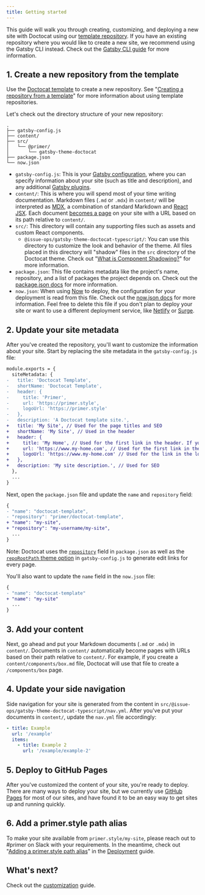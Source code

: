 ```yaml
---
title: Getting started
---
```



This guide will walk you through creating, customizing, and deploying a new site
with Doctocat using our
[template repository](https://github.com/primer/doctocat-template). If you have
an existing repository where you would like to create a new site, we recommend
using the Gatsby CLI instead. Check out the
[Gatsby CLI guide](/getting-started/gatsby-cli) for more information.

## 1. Create a new repository from the template

Use the [Doctocat template](https://github.com/primer/doctocat-starter) to
create a new repository. See
"[Creating a repository from a template](https://help.github.com/en/articles/creating-a-repository-from-a-template)"
for more information about using template repositories.

Let's check out the directory structure of your new repository:

```plain
.
├── gatsby-config.js
├── content/
├── src/
│   └── @primer/
│       └── gatsby-theme-doctocat
├── package.json
└── now.json
```

- `gatsby-config.js`: This is your
  [Gatsby configuration](https://www.gatsbyjs.org/docs/gatsby-config/), where
  you can specify information about your site (such as title and description),
  and any additional [Gatsby plugins](https://www.gatsbyjs.org/plugins/).
- `content/`: This is where you will spend most of your time writing
  documentation. Markdown files (`.md` or `.mdx`) in `content/` will be
  interpreted as [MDX](https://mdxjs.com/), a combination of standard Markdown
  and [React JSX](https://reactjs.org/docs/jsx-in-depth.html). Each document
  [becomes a page](https://www.gatsbyjs.org/docs/recipes/#creating-pages) on
  your site with a URL based on its path relative to `content/`.
- `src/`: This directory will contain any supporting files such as assets and
  custom React components.
  - `@issue-ops/gatsby-theme-doctocat-typescript/`: You can use this directory
    to customize the look and behavior of the theme. All files placed in this
    directory will "shadow" files in the `src` directory of the Doctocat theme.
    Check out
    "[What is Component Shadowing?](https://www.gatsbyjs.org/blog/2019-04-29-component-shadowing/)"
    for more information.
- `package.json`: This file contains metadata like the project's name,
  repository, and a list of packages the project depends on. Check out the
  [package.json docs](https://docs.npmjs.com/files/package.json) for more
  information.
- `now.json`: When using [Now](https://zeit.co/now) to deploy, the configuration
  for your deployment is read from this file. Check out the
  [now.json docs](https://zeit.co/docs/v2/deployments/configuration/?query=now.json)
  for more information. Feel free to delete this file if you don't plan to
  deploy your site or want to use a different deployment service, like
  [Netlify](https://www.netlify.com/) or [Surge](https://surge.sh/).

## 2. Update your site metadata

After you've created the repository, you'll want to customize the information
about your site. Start by replacing the site metadata in the `gatsby-config.js`
file:

```diff
module.exports = {
  siteMetadata: {
-   title: 'Doctocat Template',
-   shortName: 'Doctocat Template',
-   header: {
-     title: 'Primer',
-     url: 'https://primer.style',
-     logoUrl: 'https://primer.style'
-   },
-   description: 'A Doctocat template site.',
+   title: 'My Site', // Used for the page titles and SEO
+   shortName: 'My Site', // Used in the header
+   header: {
+     title: 'My Home', // Used for the first link in the header. If you leave it empty ('') the link will not be rendered
+     url: 'https://www.my-home.com', // Used for the first link in the header
+     logoUrl: 'https://www.my-home.com' // Used for the link in the logo in the header
+   },
+   description: 'My site description.', // Used for SEO
  },
  ...
}
```

Next, open the `package.json` file and update the `name` and `repository` field:

```diff
{
- "name": "doctocat-template",
- "repository": "primer/doctocat-template",
+ "name": "my-site",
+ "repository": "my-username/my-site",
  ...
}
```

Note: Doctocat uses the
[`repository`](https://docs.npmjs.com/files/package.json#repository) field in
`package.json` as well as the [`repoRootPath` theme option](/theme-options) in
`gatsby-config.js` to generate edit links for every page.

You'll also want to update the `name` field in the `now.json` file:

```diff
{
- "name": "doctocat-template"
+ "name": "my-site"
  ...
}
```

## 3. Add your content

Next, go ahead and put your Markdown documents (`.md` or `.mdx`) in `content/`.
Documents in `content/` automatically become pages with URLs based on their path
relative to `content/`. For example, if you create a `content/components/box.md`
file, Doctocat will use that file to create a `/components/box` page.

## 4. Update your side navigation

Side navigation for your site is generated from the content in
`src/@issue-ops/gatsby-theme-doctocat-typescript/nav.yml`. After you've put your
documents in `content/`, update the `nav.yml` file accordingly:

```yml
- title: Example
  url: '/example'
  items:
    - title: Example 2
      url: '/example/example-2'
```

## 5. Deploy to GitHub Pages

After you've customized the content of your site, you're ready to deploy. There
are many ways to deploy your site, but we currently use
[GitHub Pages](https://pages.github.com/) for most of our sites, and have found
it to be an easy way to get sites up and running quickly.

## 6. Add a primer.style path alias

To make your site available from `primer.style/my-site`, please reach out to
#primer on Slack with your requirements. In the meantime, check out
"[Adding a primer.style path alias](/usage/deployment#adding-a-primer.style-path-alias)"
in the [Deployment](/usage/deployment) guide.

## What's next?

Check out the [customization](/usage/customization) guide.
